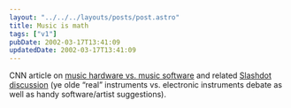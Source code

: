 ```yaml
---
layout: "../../../layouts/posts/post.astro"
title: Music is math
tags: ["v1"]
pubDate: 2002-03-17T13:41:09
updatedDate: 2002-03-17T13:41:09
---
```


CNN article on [music hardware vs. music software][1] and related [Slashdot discussion][2] (ye olde &#8220;real&#8221; instruments vs. electronic instruments debate as well as handy software/artist suggestions).

[1]: http://www.cnn.com/2002/TECH/ptech/03/15/music.computers.reut/index.html "Software synths becoming more popular than traditional hardware-based synths. You're *kidding* - really?"
[2]: http://slashdot.org/articles/02/03/16/1437211.shtml

